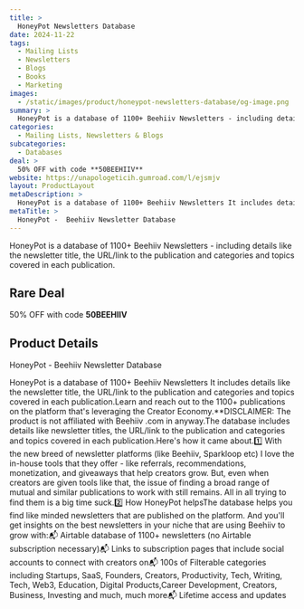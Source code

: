 ```yaml
---
title: >
  HoneyPot Newsletters Database
date: 2024-11-22
tags:
  - Mailing Lists
  - Newsletters
  - Blogs
  - Books
  - Marketing
images:
  - /static/images/product/honeypot-newsletters-database/og-image.png
summary: >
  HoneyPot is a database of 1100+ Beehiiv Newsletters - including details like the newsletter title, the URL/link to the publication and categories and topics covered in each publication.
categories:
  - Mailing Lists, Newsletters & Blogs
subcategories:
  - Databases
deal: >
  50% OFF with code **50BEEHIIV**
website: https://unapologeticih.gumroad.com/l/ejsmjv
layout: ProductLayout
metaDescription: >
  HoneyPot is a database of 1100+ Beehiiv Newsletters It includes details like the newsletter title, the URL/link to the publication and categories and topics covered in each publication.Learn and reach out to the 1100+ publications on the platform that's leveraging the Creator Economy.**DISCLAIMER: The product is not affiliated with Beehiiv .com in anyway.The database includes details like newsletter titles, the URL/link to the publication and categories and topics covered in each publication.Here's how it came about.1️⃣ With the new breed of newsletter platforms (like Beehiiv, Sparkloop etc) I love the in-house tools that they offer - like referrals, recommendations, monetization, and giveaways that help creators grow. But, even when creators are given tools like that, the issue of finding a broad range of mutual and similar publications to work with still remains. All in all trying to find them is a big time suck.2️⃣ How HoneyPot helpsThe database helps you find like minded newsletters that are published on the platform. And you'll get insights on the best newsletters in your niche that are using Beehiiv to grow with:📬 Airtable database of 1100+ newsletters (no Airtable subscription necessary)📬 Links to subscription pages that include social accounts to connect with creators on📬 100s of Filterable categories including Startups, SaaS, Founders, Creators, Productivity, Tech, Writing, Tech, Web3, Education, Digital Products,Career Development, Creators, Business, Investing and much, much more📬 Lifetime access and updates
metaTitle: >
  HoneyPot -  Beehiiv Newsletter Database
---
```

HoneyPot is a database of 1100+ Beehiiv Newsletters - including details like the newsletter title, the URL/link to the publication and categories and topics covered in each publication.

## Rare Deal

50% OFF with code **50BEEHIIV**

## Product Details
HoneyPot -  Beehiiv Newsletter Database

HoneyPot is a database of 1100+ Beehiiv Newsletters It includes details like the newsletter title, the URL/link to the publication and categories and topics covered in each publication.Learn and reach out to the 1100+ publications on the platform that's leveraging the Creator Economy.**DISCLAIMER: The product is not affiliated with Beehiiv .com in anyway.The database includes details like newsletter titles, the URL/link to the publication and categories and topics covered in each publication.Here's how it came about.1️⃣ With the new breed of newsletter platforms (like Beehiiv, Sparkloop etc) I love the in-house tools that they offer - like referrals, recommendations, monetization, and giveaways that help creators grow. But, even when creators are given tools like that, the issue of finding a broad range of mutual and similar publications to work with still remains. All in all trying to find them is a big time suck.2️⃣ How HoneyPot helpsThe database helps you find like minded newsletters that are published on the platform. And you'll get insights on the best newsletters in your niche that are using Beehiiv to grow with:📬 Airtable database of 1100+ newsletters (no Airtable subscription necessary)📬 Links to subscription pages that include social accounts to connect with creators on📬 100s of Filterable categories including Startups, SaaS, Founders, Creators, Productivity, Tech, Writing, Tech, Web3, Education, Digital Products,Career Development, Creators, Business, Investing and much, much more📬 Lifetime access and updates
